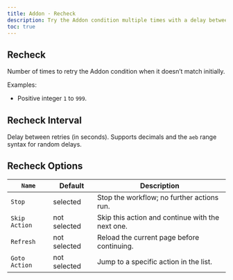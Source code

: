 ```yaml
---
title: Addon · Recheck
description: Try the Addon condition multiple times with a delay between attempts; choose what to do if it never matches.
toc: true
---
```


## Recheck

Number of times to retry the Addon condition when it doesn’t match initially.

Examples:

- Positive integer `1` to `999`.

## Recheck Interval

Delay between retries (in seconds). Supports decimals and the `aeb` range syntax for random delays.

<Callout name="example-float" />

## Recheck Options

<BsTable>

| `Name`        | Default      | Description                                      |
| ------------- | ------------ | ------------------------------------------------ |
| `Stop`        | selected     | Stop the workflow; no further actions run.       |
| `Skip Action` | not selected | Skip this action and continue with the next one. |
| `Refresh`     | not selected | Reload the current page before continuing.       |
| `Goto Action` | not selected | Jump to a specific action in the list.           |

</BsTable>
